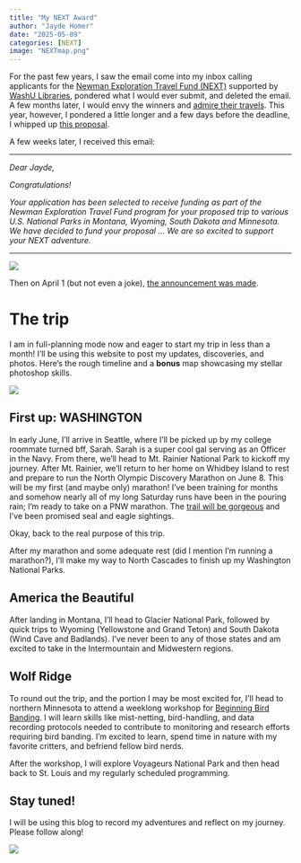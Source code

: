 ```yaml
---
title: "My NEXT Award"
author: "Jayde Homer"
date: "2025-05-09"
categories: [NEXT]
image: "NEXTmap.png"
---
```


For the past few years, I saw the email come into my inbox calling applicants for the [Newman Exploration Travel Fund (NEXT)](https://library.washu.edu/about/competitions-awards/newman-exploration-travel-fund/) supported by [WashU Libraries](https://library.washu.edu/), pondered what I would ever submit, and deleted the email. A few months later, I would envy the winners and [admire their travels](https://openscholarship.wustl.edu/next_posters/). This year, however, I pondered a little longer and a few days before the deadline, I whipped up [this proposal](/Homer_NEXTproposal_2025.pdf).

A few weeks later, I received this email: 

---

*Dear Jayde,*

*Congratulations!*

*Your application has been selected to receive funding as part of the Newman Exploration Travel Fund program for your proposed trip to various U.S. National Parks in Montana, Wyoming, South Dakota and Minnesota. We have decided to fund your proposal ... We are so excited to support your NEXT adventure.*

---

![](acascuse-me.gif)

Then on April 1 (but not even a joke), [the announcement was made](https://library.washu.edu/news/announcing-2025-winners-of-the-newman-exploration-travel-awards/).

# The trip

I am in full-planning mode now and eager to start my trip in less than a month! I'll be using this website to post my updates, discoveries, and photos. Here's the rough timeline and a **bonus** map showcasing my stellar photoshop skills.

![](NEXTmap.png)

## First up: WASHINGTON

In early June, I'll arrive in Seattle, where I'll be picked up by my college roommate turned bff, Sarah. Sarah is a super cool gal serving as an Officer in the Navy. From there, we'll head to Mt. Rainier National Park to kickoff my journey. After Mt. Rainier, we'll return to her home on Whidbey Island to rest and prepare to run the North Olympic Discovery Marathon on June 8. This will be my first (and maybe only) marathon! I've been training for months and somehow nearly all of my long Saturday runs have been in the pouring rain; I'm ready to take on a PNW marathon. The [trail will be gorgeous](https://nodm.com/nodm-marathon-race/) and I've been promised seal and eagle sightings. 

Okay, back to the real purpose of this trip. 

After my marathon and some adequate rest (did I mention I'm running a marathon?), I'll make my way to North Cascades to finish up my Washington National Parks.

## America the Beautiful

After landing in Montana, I'll head to Glacier National Park, followed by quick trips to Wyoming (Yellowstone and Grand Teton) and South Dakota (Wind Cave and Badlands). I've never been to any of those states and am excited to take in the Intermountain and Midwestern regions.

## Wolf Ridge

To round out the trip, and the portion I may be most excited for, I'll head to northern Minnesota to attend a weeklong workshop for [Beginning Bird Banding](https://wolf-ridge.org/event/beginning-bird-banding/). I will learn skills like mist-netting, bird-handling, and data recording protocols needed to contribute to monitoring and research efforts requiring bird banding. I'm excited to learn, spend time in nature with my favorite critters, and befriend fellow bird nerds. 

After the workshop, I will explore Voyageurs National Park and then head back to St. Louis and my regularly scheduled programming.

## Stay tuned! 

I will be using this blog to record my adventures and reflect on my journey. Please follow along! 

![](birdnerd.gif)


